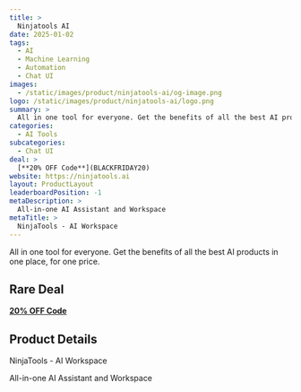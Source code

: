 ```yaml
---
title: >
  Ninjatools AI
date: 2025-01-02
tags:
  - AI
  - Machine Learning
  - Automation
  - Chat UI
images:
  - /static/images/product/ninjatools-ai/og-image.png
logo: /static/images/product/ninjatools-ai/logo.png
summary: >
  All in one tool for everyone. Get the benefits of all the best AI products in one place, for one price.
categories:
  - AI Tools
subcategories:
  - Chat UI
deal: >
  [**20% OFF Code**](BLACKFRIDAY20)
website: https://ninjatools.ai
layout: ProductLayout
leaderboardPosition: -1
metaDescription: >
  All-in-one AI Assistant and Workspace
metaTitle: >
  NinjaTools - AI Workspace
---
```

All in one tool for everyone. Get the benefits of all the best AI products in one place, for one price.

## Rare Deal

[**20% OFF Code**](BLACKFRIDAY20)

## Product Details

NinjaTools - AI Workspace

All-in-one AI Assistant and Workspace

